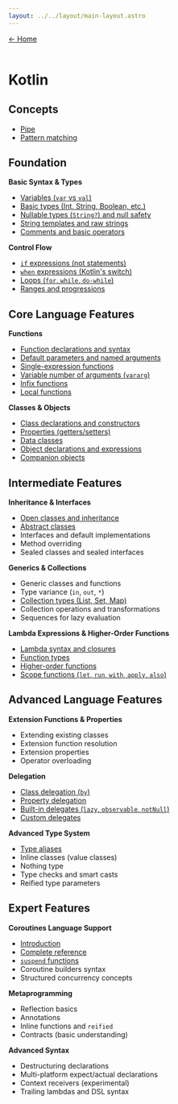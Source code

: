 ---
layout: ../../layout/main-layout.astro
---

<a href="/">← Home </a> <br /> <br />

# Kotlin

## Concepts
- [Pipe](./kotlin/pipe)
- [Pattern matching](./kotlin/pattern-matching)

## Foundation
**Basic Syntax & Types**
- [Variables (`var` vs `val`)](./kotlin/variables)
- [Basic types (Int, String, Boolean, etc.)](./kotlin/basic-types)
- [Nullable types (`String?`) and null safety](./kotlin/nullable)
- [String templates and raw strings](./kotlin/string_templates)
- [Comments and basic operators](./kotlin/comments_operators)

**Control Flow**
- [`if` expressions (not statements)](./kotlin/if_expressions)
- [`when` expressions (Kotlin's switch)](./kotlin/when_expressions)
- [Loops (`for`, `while`, `do-while`)](./kotlin/loops)
- [Ranges and progressions](./kotlin/ranges_progressions)

## Core Language Features
**Functions**
- [Function declarations and syntax](./kotlin/function_declarations)
- [Default parameters and named arguments](./kotlin/function_default_named_params)
- [Single-expression functions](./kotlin/single-expression-functions)
- [Variable number of arguments (`vararg`)](./kotlin/vararg)
- [Infix functions](./kotlin/infix)
- [Local functions](./kotlin/local-functions)

**Classes & Objects**
- [Class declarations and constructors](./kotlin/classes-constructors)
- [Properties (getters/setters)](./kotlin/getters-setters)
- [Data classes](./kotlin/data-classes)
- [Object declarations and expressions](./kotlin/object-declarations)
- [Companion objects](./kotlin/companion-objects)

## Intermediate Features
**Inheritance & Interfaces**
- [Open classes and inheritance](./kotlin/inheritance)
- [Abstract classes](./kotlin/abstract-classes)
- Interfaces and default implementations
- Method overriding
- Sealed classes and sealed interfaces

**Generics & Collections**
- Generic classes and functions
- Type variance (`in`, `out`, `*`)
- [Collection types (List, Set, Map)](./kotlin/collections)
- Collection operations and transformations
- Sequences for lazy evaluation

**Lambda Expressions & Higher-Order Functions**
- [Lambda syntax and closures](./kotlin/lambda-closures)
- [Function types](./kotlin/function-types)
- [Higher-order functions](./kotlin/higher-order-functions)
- [Scope functions (`let`, `run`, `with`, `apply`, `also`)](./kotlin/scope_functions)

## Advanced Language Features
**Extension Functions & Properties**
- Extending existing classes
- Extension function resolution
- Extension properties
- Operator overloading

**Delegation**
- [Class delegation (`by`)](./kotlin/class-delegation)
- [Property delegation](./kotlin/property-delegation)
- [Built-in delegates (`lazy`, `observable`, `notNull`)](./kotlin/built-in-delegates)
- [Custom delegates](./kotlin/custom-delegation)

**Advanced Type System**
- [Type aliases](./kotlin/type-alias)
- Inline classes (value classes)
- Nothing type
- Type checks and smart casts
- Reified type parameters

## Expert Features
**Coroutines Language Support**
- [Introduction](./kotlin/coroutines-introduction)
- [Complete reference](./kotlin/coroutines-reference)
- [`suspend` functions](./kotlin/suspend-functions)
- Coroutine builders syntax
- Structured concurrency concepts

**Metaprogramming**
- Reflection basics
- Annotations
- Inline functions and `reified`
- Contracts (basic understanding)

**Advanced Syntax**
- Destructuring declarations
- Multi-platform expect/actual declarations
- Context receivers (experimental)
- Trailing lambdas and DSL syntax